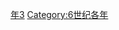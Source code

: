 {{Catnav|頁面分類|历史|歷史時代|年|6世纪各年}}
{{Commons category|563}}

[[Category:560年代|年3]]
[[Category:6世纪各年|Category:6世纪各年]]